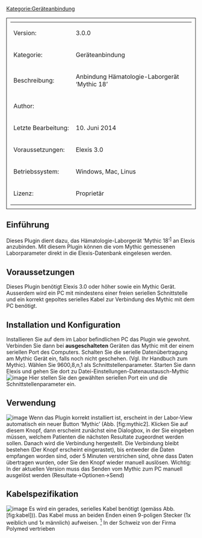 
[[Kategorie:Geräteanbindung]]
<table style="width:100%; border: 1px solid; padding: 10px">
	
	<tr>
		<td>Version:</td>
		<td>3.0.0</td>
	</tr>
	<tr>
		<td style="width:150px;">Kategorie:</td>
		<td>Geräteanbindung</td>
	</tr>
	<tr>
		<td>Beschreibung:</td>
		<td>Anbindung Hämatologie-Laborgerät ‘Mythic 18’</td>
	</tr>
	<tr>
		<td>Author:</td>
		<td></td>
	</tr>
	<tr>
		<td>Letzte Bearbeitung:</td>
		<td>10. Juni 2014</td>
	</tr>
	<tr>
		<td>Voraussetzungen:</td>
		<td>Elexis 3.0</td>
	</tr>
	<tr>
		<td>Betriebssystem:</td>
		<td>Windows, Mac, Linus</td>
	</tr>
	<tr>
		<td>Lizenz:</td>
		<td>Proprietär </td>
	</tr>
</table>
== Einführung ==
Dieses Plugin dient dazu, das Hämatologie-Laborgerät ‘Mythic 18’<sup>[[#fn1|1]]</sup> an Elexis anzubinden. Mit diesem Plugin können die vom Mythic gemessenen Laborparameter direkt in die Elexis-Datenbank eingelesen werden.
== Voraussetzungen ==
Dieses Plugin benötigt Elexis 3.0 oder höher sowie ein Mythic Gerät. Ausserdem wird ein PC mit mindestens einer freien seriellen Schnittstelle und ein korrekt gepoltes serielles Kabel zur Verbindung des Mythic mit dem PC benötigt.
== Installation und Konfiguration ==
Installieren Sie auf dem im Labor befindlichen PC das Plugin wie gewohnt. Verbinden Sie dann bei '''ausgeschalteten''' Geräten das Mythic mit der einem seriellen Port des Computers. Schalten Sie die serielle Datenübertragung am Mythic Gerät ein, falls noch nicht geschehen. (Vgl. Ihr Handbuch zum Mythic). Wählen Sie 9600,8,n,1 als Schnittstellenparameter.
Starten Sie dann Elexis und gehen Sie dort zu Datei-Einstellungen-Datenaustausch-Mythic
[[File:mythic-mythic2.png|image]] 
Hier stellen Sie den gewählten seriellen Port ein und die Schnittstellenparameter ein.
== Verwendung ==
[[File:mythic-mythic1.png|image]]
Wenn das Plugin korrekt installiert ist, erscheint in der Labor-View automatisch ein neuer Button ‘Mythic’ (Abb. [fig:mythic2]. Klicken Sie auf diesem Knopf, dann erscheint zunächst eine Dialogbox, in der Sie eingeben müssen, welchem Patienten die nächsten Resultate zugeordnet werden sollen. Danach wird die Verbindung hergestellt. Die Verbindung bleibt bestehen (Der Knopf erscheint eingerastet), bis entweder die Daten empfangen worden sind, oder 5 Minuten verstrichen sind, ohne dass Daten übertragen wurden, oder Sie den Knopf wieder manuell auslösen.
Wichtig: In der aktuellen Version muss das Senden vom Mythic zum PC manuell ausgelöst werden (Resultate-&gt;Optionen-&gt;Send)
== Kabelspezifikation ==
[[File:Ch.elexis.connect.mythic/kabel.png|image]]
Es wird ein gerades, serielles Kabel benötigt (gemäss Abb. [fig:kabel])). Das Kabel muss an beiden Enden einen 9-poligen Stecker (1x weiblich und 1x männlich) aufweisen.
[[#fnr1|<sup>1</sup>]] In der Schweiz von der Firma Polymed vertrieben